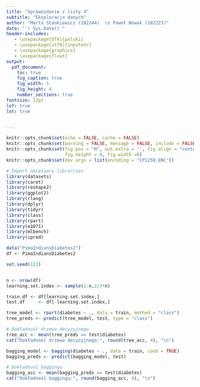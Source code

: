 ```yaml
---
title: "Sprawozdanie z listy 4"
subtitle: "Eksploracja danych"
author: "Marta Stankiewicz (282244)  \n Paweł Nowak (282223)"
date: "`r Sys.Date()`"
header-includes:
   - \usepackage[OT4]{polski}
   - \usepackage[utf8]{inputenc}
   - \usepackage{graphicx}
   - \usepackage{float}
output: 
  pdf_document:
    toc: true
    fig_caption: true
    fig_width: 5 
    fig_height: 4 
    number_sections: true
fontsize: 12pt 
lof: true
lot: true


---
```

```r
knitr::opts_chunk$set(echo = FALSE, cache = FALSE)
knitr::opts_chunk$set(warning = FALSE, message = FALSE, include = FALSE) 
knitr::opts_chunk$set(fig.pos = "H", out.extra = '', fig.align = "center",
                      fig.height = 4, fig.width =6)
knitr::opts_chunk$set(dev.args = list(encoding = "CP1250.ENC"))

```

```r
# Import necessary librarries
library(datasets)
library(caret)
library(reshape2)
library(ggplot2)
library(rlang)
library(dplyr)
library(tidyr)
library(class)
library(rpart)
library(e1071)
library(mlbench)
library(ipred)
```

```r
data("PimaIndiansDiabetes2")
df <- PimaIndiansDiabetes2

set.seed(123)


n <- nrow(df)
learning.set.index <- sample(1:n,2/3*n)

train.df <- df[learning.set.index,]
test.df     <- df[-learning.set.index,]
```

```r
tree_model <- rpart(diabetes ~ ., data = train, method = "class")
tree_preds <- predict(tree_model, test, type = "class")

# Dokładność drzewa decyzyjnego
tree_acc <- mean(tree_preds == test$diabetes)
cat("Dokładność drzewa decyzyjnego:", round(tree_acc, 4), "\n")
```
```r
bagging_model <- bagging(diabetes ~ ., data = train, coob = TRUE)
bagging_preds <- predict(bagging_model, test)

# Dokładność baggingu
bagging_acc <- mean(bagging_preds == test$diabetes)
cat("Dokładność baggingu:", round(bagging_acc, 4), "\n")
```